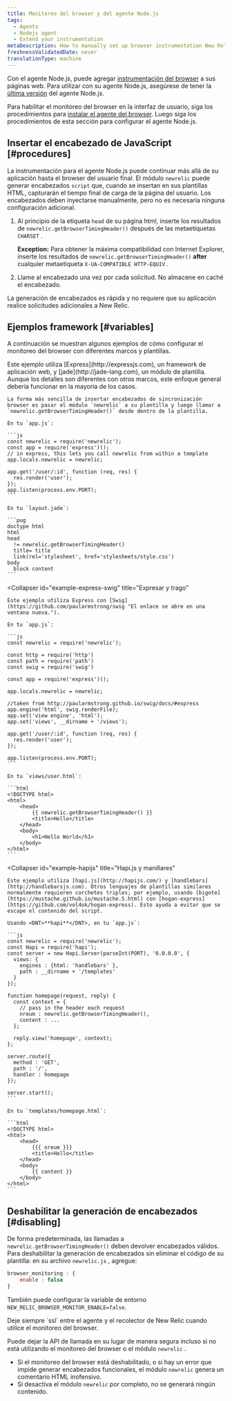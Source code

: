 ```yaml
---
title: Monitoreo del browser y del agente Node.js
tags:
  - Agents
  - Nodejs agent
  - Extend your instrumentation
metaDescription: How to manually set up browser instrumentation New Relic's Node.js agent.
freshnessValidatedDate: never
translationType: machine
---
```


Con el agente Node.js, puede agregar [instrumentación del browser](/docs/browser/new-relic-browser/getting-started/introduction-new-relic-browser) a sus páginas web. Para utilizar <InlinePopover type="browser"/>con su agente Node.js, asegúrese de tener la [última versión](/docs/agents/nodejs-agent/installation-configuration/installing-maintaining-nodejs#upgrading) del agente Node.js.

Para habilitar el monitoreo del browser en la interfaz de usuario, siga los procedimientos para [instalar el agente del browser](/docs/browser/new-relic-browser/installation/install-new-relic-browser-agent). Luego siga los procedimientos de esta sección para configurar el agente Node.js.

## Insertar el encabezado de JavaScript [#procedures]

La instrumentación para el agente Node.js puede continuar más allá de su aplicación hasta el browser del usuario final. El módulo `newrelic` puede generar encabezados `script` que, cuando se insertan en sus plantillas HTML, capturarán el tiempo final de carga de la página del usuario. Los encabezados deben inyectarse manualmente, pero no es necesaria ninguna configuración adicional.

1. Al principio de la etiqueta `head` de su página html, inserte los resultados de `newrelic.getBrowserTimingHeader()` después de las metaetiquetas `CHARSET` .

   <DNT>**Exception:**</DNT> Para obtener la máxima compatibilidad con Internet Explorer, inserte los resultados de `newrelic.getBrowserTimingHeader()` <DNT>**after**</DNT> cualquier metaetiqueta `X-UA-COMPATIBLE HTTP-EQUIV` .

2. Llame al encabezado una vez por cada solicitud. No almacene en caché el encabezado.

La generación de encabezados es rápida y no requiere que su aplicación realice solicitudes adicionales a New Relic.

## Ejemplos framework [#variables]

A continuación se muestran algunos ejemplos de cómo configurar el monitoreo del browser con diferentes marcos y plantillas.

<CollapserGroup>
  <Collapser
    id="example-express"
    title="Expreso y jade"
  >
    Este ejemplo utiliza [Express](http://expressjs.com), un framework de aplicación web, y [jade](http://jade-lang.com), un módulo de plantilla. Aunque los detalles son diferentes con otros marcos, este enfoque general debería funcionar en la mayoría de los casos.

    La forma más sencilla de insertar encabezados de sincronización browser es pasar el módulo `newrelic` a su plantilla y luego llamar a `newrelic.getBrowserTimingHeader()` desde dentro de la plantilla.

    En tu `app.js`:

    ```js
    const newrelic = require('newrelic');
    const app = require('express')();
    // in express, this lets you call newrelic from within a template
    app.locals.newrelic = newrelic;

    app.get('/user/:id', function (req, res) {
      res.render('user');
    });
    app.listen(process.env.PORT);
    ```

    En tu `layout.jade`:

    ```pug
    doctype html
    html
    head
      != newrelic.getBrowserTimingHeader()
      title= title
      link(rel='stylesheet', href='stylesheets/style.css')
    body
      block content
    ```
  </Collapser>

  <Collapser
    id="example-express-swig"
    title="Expresar y trago"
  >
    Este ejemplo utiliza Express con [Swig](https://github.com/paularmstrong/swig "El enlace se abre en una ventana nueva.").

    En tu `app.js`:

    ```js
    const newrelic = require('newrelic');

    const http = require('http')
    const path = require('path')
    const swig = require('swig')

    const app = require('express')();

    app.locals.newrelic = newrelic;

    //taken from http://paularmstrong.github.io/swig/docs/#express
    app.engine('html', swig.renderFile);
    app.set('view engine', 'html');
    app.set('views', __dirname + '/views');

    app.get('/user/:id', function (req, res) {
      res.render('user');
    });

    app.listen(process.env.PORT);
    ```

    En tu `views/user.html`:

    ```html
    <!DOCTYPE html>
    <html>
        <head>
            {{ newrelic.getBrowserTimingHeader() }}
            <title>Hello</title>
        </head>
        <body>
            <h1>Hello World</h1>
        </body>
    </html>
    ```
  </Collapser>

  <Collapser
    id="example-hapijs"
    title="Hapi.js y manillares"
  >
    Este ejemplo utiliza [hapi.js](http://hapijs.com/) y [handlebars](http://handlebarsjs.com). Otros lenguajes de plantillas similares normalmente requieren corchetes triples; por ejemplo, usando [bigote](https://mustache.github.io/mustache.5.html) con [hogan-express](https://github.com/vol4ok/hogan-express). Esto ayuda a evitar que se escape el contenido del script.

    Usando <DNT>**hapi**</DNT>, en tu `app.js`:

    ```js
    const newrelic = require('newrelic');
    const Hapi = require('hapi');
    const server = new Hapi.Server(parseInt(PORT), '0.0.0.0', {
      views: {
        engines : {html: 'handlebars' },
        path : __dirname + '/templates'
      }
    });

    function homepage(request, reply) {
      const context = {
        // pass in the header each request
        nreum : newrelic.getBrowserTimingHeader(),
        content : ...
      };

      reply.view('homepage', context);
    };

    server.route({
      method : 'GET',
      path : '/',
      handler : homepage
    });

    server.start();
    ```

    En tu `templates/homepage.html`:

    ```html
    <!DOCTYPE html>
    <html>
        <head>
            {{{ nreum }}}
            <title>Hello</title>
        </head>
        <body>
            {{ content }}
        </body>
    </html>
    ```
  </Collapser>
</CollapserGroup>

## Deshabilitar la generación de encabezados [#disabling]

De forma predeterminada, las llamadas a `newrelic.getBrowserTimingHeader()` deben devolver encabezados válidos. Para deshabilitar la generación de encabezados sin eliminar el código de su plantilla: en su archivo `newrelic.js` , agregue:

```js
browser_monitoring : {
    enable : false
}
```

También puede configurar la variable de entorno `NEW_RELIC_BROWSER_MONITOR_ENABLE=false`.

<Callout variant="caution">
  Deje siempre `ssl` entre el agente y el recolector de New Relic cuando utilice el monitoreo del browser.
</Callout>

Puede dejar la API de llamada en su lugar de manera segura incluso si no está utilizando el monitoreo del browser o el módulo `newrelic` .

* Si el monitoreo del browser está deshabilitado, o si hay un error que impide generar encabezados funcionales, el módulo `newrelic` genera un comentario HTML inofensivo.
* Si desactiva el módulo `newrelic` por completo, no se generará ningún contenido.